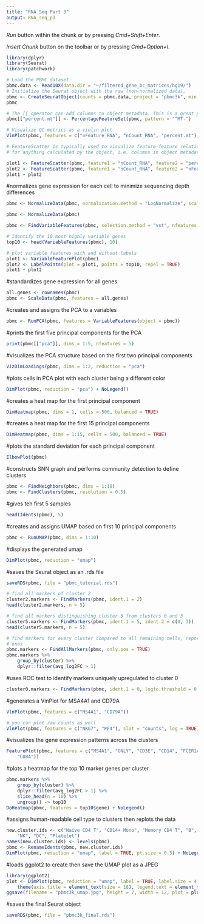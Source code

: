 ```yaml
---
title: "RNA Seq Part 3"
output: RNA_seq_p3
---
```


*Run* button within the chunk or by pressing *Cmd+Shift+Enter*. 

*Insert Chunk* button on the toolbar or by pressing *Cmd+Option+I*.


```r
library(dplyr)
library(Seurat)
library(patchwork)

# Load the PBMC dataset
pbmc.data <- Read10X(data.dir = "~/filtered_gene_bc_matrices/hg19/")
# Initialize the Seurat object with the raw (non-normalized data).
pbmc <- CreateSeuratObject(counts = pbmc.data, project = "pbmc3k", min.cells = 3, min.features = 200)
pbmc
```

```r
# The [[ operator can add columns to object metadata. This is a great place to stash QC stats
pbmc[["percent.mt"]] <- PercentageFeatureSet(pbmc, pattern = "^MT-")
```

```r
# Visualize QC metrics as a violin plot
VlnPlot(pbmc, features = c("nFeature_RNA", "nCount_RNA", "percent.mt"), ncol = 3)
```

```r
# FeatureScatter is typically used to visualize feature-feature relationships, but can be used
# for anything calculated by the object, i.e. columns in object metadata, PC scores etc.

plot1 <- FeatureScatter(pbmc, feature1 = "nCount_RNA", feature2 = "percent.mt")
plot2 <- FeatureScatter(pbmc, feature1 = "nCount_RNA", feature2 = "nFeature_RNA")
plot1 + plot2
```

#normalizes gene expression for each cell to minimize sequencing depth differences
```r
pbmc <- NormalizeData(pbmc, normalization.method = "LogNormalize", scale.factor = 10000)
```
```r
pbmc <- NormalizeData(pbmc)
```

```r
pbmc <- FindVariableFeatures(pbmc, selection.method = "vst", nfeatures = 2000)

# Identify the 10 most highly variable genes
top10 <- head(VariableFeatures(pbmc), 10)

# plot variable features with and without labels
plot1 <- VariableFeaturePlot(pbmc)
plot2 <- LabelPoints(plot = plot1, points = top10, repel = TRUE)
plot1 + plot2
```

#standardizes gene expression for all genes
```r
all.genes <- rownames(pbmc)
pbmc <- ScaleData(pbmc, features = all.genes)
```

#creates and assigns the PCA to a variables
```r
pbmc <- RunPCA(pbmc, features = VariableFeatures(object = pbmc))
```

#prints the first five principal components for the PCA
```r
print(pbmc[["pca"]], dims = 1:5, nfeatures = 5)
```

#visualizes the PCA structure based on the first two principal components
```r
VizDimLoadings(pbmc, dims = 1:2, reduction = "pca")
```

#plots cells in PCA plot with each cluster being a different color
```r
DimPlot(pbmc, reduction = "pca") + NoLegend()
```

#creates a heat map for the first principal component
```r
DimHeatmap(pbmc, dims = 1, cells = 500, balanced = TRUE)
```

#creates a heat map for the first 15 principal components 
```r
DimHeatmap(pbmc, dims = 1:15, cells = 500, balanced = TRUE)
```

#plots the standard deviation for each principal component
```r
ElbowPlot(pbmc)
```

#constructs SNN graph and performs community detection to define clusters
```r
pbmc <- FindNeighbors(pbmc, dims = 1:10)
pbmc <- FindClusters(pbmc, resolution = 0.5)
```
#gives teh first 5 samples
```r
head(Idents(pbmc), 5)
```

#creates and assigns UMAP based on first 10 principal components
```r
pbmc <- RunUMAP(pbmc, dims = 1:10)
```
#displays the generated umap
```r
DimPlot(pbmc, reduction = "umap")
```

#saves the Seurat object as an .rds file
```r
saveRDS(pbmc, file = "pbmc_tutorial.rds")
```

```r
# find all markers of cluster 2
cluster2.markers <- FindMarkers(pbmc, ident.1 = 2)
head(cluster2.markers, n = 5)
```

```r
# find all markers distinguishing cluster 5 from clusters 0 and 3
cluster5.markers <- FindMarkers(pbmc, ident.1 = 5, ident.2 = c(0, 3))
head(cluster5.markers, n = 5)
```

```r
# find markers for every cluster compared to all remaining cells, report only the positive
# ones
pbmc.markers <- FindAllMarkers(pbmc, only.pos = TRUE)
pbmc.markers %>%
    group_by(cluster) %>%
    dplyr::filter(avg_log2FC > 1)
```

#uses ROC test to identify markers uniquely upregulated to cluster 0
```r
cluster0.markers <- FindMarkers(pbmc, ident.1 = 0, logfc.threshold = 0.25, test.use = "roc", only.pos = TRUE)
```

#generates a VinPlot for MSA4A1 and CD79A
```r
VlnPlot(pbmc, features = c("MS4A1", "CD79A"))
```

```r
# you can plot raw counts as well
VlnPlot(pbmc, features = c("NKG7", "PF4"), slot = "counts", log = TRUE)
```

#visualizes the gene expression patterns across the clusters 
```r
FeaturePlot(pbmc, features = c("MS4A1", "GNLY", "CD3E", "CD14", "FCER1A", "FCGR3A", "LYZ", "PPBP",
    "CD8A"))
```

#plots a heatmap for the top 10 marker genes per cluster
```r
pbmc.markers %>%
    group_by(cluster) %>%
    dplyr::filter(avg_log2FC > 1) %>%
    slice_head(n = 10) %>%
    ungroup() -> top10
DoHeatmap(pbmc, features = top10$gene) + NoLegend()
```

#assigns human-readable cell type to clusters then replots the data
```r
new.cluster.ids <- c("Naive CD4 T", "CD14+ Mono", "Memory CD4 T", "B", "CD8 T", "FCGR3A+ Mono",
    "NK", "DC", "Platelet")
names(new.cluster.ids) <- levels(pbmc)
pbmc <- RenameIdents(pbmc, new.cluster.ids)
DimPlot(pbmc, reduction = "umap", label = TRUE, pt.size = 0.5) + NoLegend()
```

#loads ggplot2 to create then save the UMAP plot as a JPEG
```r
library(ggplot2)
plot <- DimPlot(pbmc, reduction = "umap", label = TRUE, label.size = 4.5) + xlab("UMAP 1") + ylab("UMAP 2") +
    theme(axis.title = element_text(size = 18), legend.text = element_text(size = 18)) + guides(colour = guide_legend(override.aes = list(size = 10)))
ggsave(filename = "pbmc3k_umap.jpg", height = 7, width = 12, plot = plot, quality = 50)
```

#saves the final Seurat object
```r
saveRDS(pbmc, file = "pbmc3k_final.rds")
```

